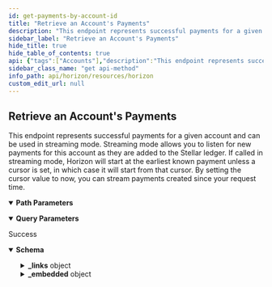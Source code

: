 ```yaml
---
id: get-payments-by-account-id
title: "Retrieve an Account's Payments"
description: "This endpoint represents successful payments for a given account and can be used in streaming mode. Streaming mode allows you to listen for new payments for this account as they are added to the Stellar ledger. If called in streaming mode, Horizon will start at the earliest known payment unless a cursor is set, in which case it will start from that cursor. By setting the cursor value to now, you can stream payments created since your request time."
sidebar_label: "Retrieve an Account's Payments"
hide_title: true
hide_table_of_contents: true
api: {"tags":["Accounts"],"description":"This endpoint represents successful payments for a given account and can be used in streaming mode. Streaming mode allows you to listen for new payments for this account as they are added to the Stellar ledger. If called in streaming mode, Horizon will start at the earliest known payment unless a cursor is set, in which case it will start from that cursor. By setting the cursor value to now, you can stream payments created since your request time.","operationId":"GetPaymentsByAccountId","parameters":[{"name":"account_id","in":"path","required":true,"description":"This account’s public key encoded in a base32 string representation.","schema":{"type":"string","example":"GDMQQNJM4UL7QIA66P7R2PZHMQINWZBM77BEBMHLFXD5JEUAHGJ7R4JZ"}},{"name":"cursor","in":"query","required":false,"description":"A number that points to a specific location in a collection of responses and is pulled from the paging_token value of a record.","schema":{"type":"integer","example":6606617478959105}},{"name":"order","in":"query","required":false,"description":"A designation of the order in which records should appear. Options include asc (ascending) or desc (descending). If this argument isn’t set, it defaults to asc.","schema":{"type":"string","enum":["asc","desc"]}},{"name":"limit","in":"query","required":false,"description":"The maximum number of records returned. The limit can range from 1 to 200 - an upper limit that is hardcoded in Horizon for performance reasons. If this argument isn’t designated, it defaults to 10.","schema":{"type":"integer","example":10}},{"name":"include_failed","in":"query","required":false,"description":"Set to true to include failed operations in results. Options include true and false.","schema":{"type":"boolean","enum":[true,false]}},{"name":"join","in":"query","required":false,"description":"Set to transactions to include the transactions which created each of the operations in the response."}],"x-supports-streaming":true,"responses":{"200":{"description":"Success","content":{"application/json":{"schema":{"allOf":[{"type":"object","properties":{"_links":{"type":"object","properties":{"self":{"type":"object","properties":{"href":{"type":"string","format":"link"},"templated":{"type":"boolean"}},"required":["href"],"title":"link"},"next":{"type":"object","properties":{"href":{"type":"string","format":"link"},"templated":{"type":"boolean"}},"required":["href"],"title":"link"},"prev":{"type":"object","properties":{"href":{"type":"string","format":"link"},"templated":{"type":"boolean"}},"required":["href"],"title":"link"}}}},"title":"Links"},{"type":"object","properties":{"_embedded":{"type":"object","properties":{"records":{"type":"array","items":{"type":"object","properties":{"_links":{"type":"object","properties":{"self":{"type":"object","properties":{"href":{"type":"string","format":"link"},"templated":{"type":"boolean"}},"required":["href"],"title":"link"},"transaction":{"type":"object","properties":{"href":{"type":"string","format":"link"},"templated":{"type":"boolean"}},"required":["href"],"title":"link"},"effects":{"type":"object","properties":{"href":{"type":"string","format":"link"},"templated":{"type":"boolean"}},"required":["href"],"title":"link"},"succeeds":{"type":"object","properties":{"href":{"type":"string","format":"link"},"templated":{"type":"boolean"}},"required":["href"],"title":"link"},"precedes":{"type":"object","properties":{"href":{"type":"string","format":"link"},"templated":{"type":"boolean"}},"required":["href"],"title":"link"}},"required":["self","transaction","effects","succeeds","precedes"]},"id":{"type":"string","title":"id"},"paging_token":{"type":"string"},"transaction_successful":{"type":"boolean"},"source_account":{"type":"string","pattern":"G[A-Z0-9]{55}","title":"address"},"type":{"type":"string","example":"payment"},"type_i":{"type":"string"},"created_at":{"type":"string"},"transaction_hash":{"type":"string"},"asset_type":{"type":"string"},"asset_code":{"enum":["native","credit_alphanum4","credit_alphanum12"]},"asset_issuer":{"type":"string","pattern":"G[A-Z0-9]{55}","title":"address"},"from":{"type":"string","pattern":"G[A-Z0-9]{55}","title":"address"},"to":{"type":"string","pattern":"G[A-Z0-9]{55}","title":"address"},"amount":{"type":"string"}},"required":["id","paging_token","transaction_successful","source_account","type","type_i","created_at","transaction_hash","asset_type","from","to","amount"]}}}}},"title":"Payment"}]},"examples":{"RetrieveAnAccountsPayments":{"value":{"_links":{"self":{"href":"https://horizon.stellar.org/accounts/GCNL55IJTH2HX26HLNIGYD2JIQLTBAQL3SVPNZA6PXK7NAVHU423WOTE/payments?cursor=&limit=10&order=asc"},"next":{"href":"https://horizon.stellar.org/accounts/GCNL55IJTH2HX26HLNIGYD2JIQLTBAQL3SVPNZA6PXK7NAVHU423WOTE/payments?cursor=148289273518190684&limit=10&order=asc"},"prev":{"href":"https://horizon.stellar.org/accounts/GCNL55IJTH2HX26HLNIGYD2JIQLTBAQL3SVPNZA6PXK7NAVHU423WOTE/payments?cursor=110694007436259329&limit=10&order=desc"}},"_embedded":{"records":[{"_links":{"self":{"href":"https://horizon.stellar.org/operations/110694007436259329"},"transaction":{"href":"https://horizon.stellar.org/transactions/26c996aa6afb299b6761f2335277196715160ade6aa001a755116448b145d3a7"},"effects":{"href":"https://horizon.stellar.org/operations/110694007436259329/effects"},"succeeds":{"href":"https://horizon.stellar.org/effects?order=desc&cursor=110694007436259329"},"precedes":{"href":"https://horizon.stellar.org/effects?order=asc&cursor=110694007436259329"}},"id":"110694007436259329","paging_token":"110694007436259329","transaction_successful":true,"source_account":"GB44UMO65PK5NWMRP4S2OSZA5BD4ACOW5KQ6TWLLO2MP7S7N5MJ2MJVI","type":"create_account","type_i":0,"created_at":"2019-09-11T13:16:44Z","transaction_hash":"26c996aa6afb299b6761f2335277196715160ade6aa001a755116448b145d3a7","starting_balance":"1.0000000","funder":"GB44UMO65PK5NWMRP4S2OSZA5BD4ACOW5KQ6TWLLO2MP7S7N5MJ2MJVI","account":"GCNL55IJTH2HX26HLNIGYD2JIQLTBAQL3SVPNZA6PXK7NAVHU423WOTE"},{"_links":{"self":{"href":"https://horizon.stellar.org/operations/110694007436259330"},"transaction":{"href":"https://horizon.stellar.org/transactions/26c996aa6afb299b6761f2335277196715160ade6aa001a755116448b145d3a7"},"effects":{"href":"https://horizon.stellar.org/operations/110694007436259330/effects"},"succeeds":{"href":"https://horizon.stellar.org/effects?order=desc&cursor=110694007436259330"},"precedes":{"href":"https://horizon.stellar.org/effects?order=asc&cursor=110694007436259330"}},"id":"110694007436259330","paging_token":"110694007436259330","transaction_successful":true,"source_account":"GB44UMO65PK5NWMRP4S2OSZA5BD4ACOW5KQ6TWLLO2MP7S7N5MJ2MJVI","type":"account_merge","type_i":8,"created_at":"2019-09-11T13:16:44Z","transaction_hash":"26c996aa6afb299b6761f2335277196715160ade6aa001a755116448b145d3a7","account":"GB44UMO65PK5NWMRP4S2OSZA5BD4ACOW5KQ6TWLLO2MP7S7N5MJ2MJVI","into":"GCNL55IJTH2HX26HLNIGYD2JIQLTBAQL3SVPNZA6PXK7NAVHU423WOTE"},{"_links":{"self":{"href":"https://horizon.stellar.org/operations/115354197276323841"},"transaction":{"href":"https://horizon.stellar.org/transactions/c09d4cee993d60d73c80f036666966738a26b8f3b25d7275b93fd995505b5e5b"},"effects":{"href":"https://horizon.stellar.org/operations/115354197276323841/effects"},"succeeds":{"href":"https://horizon.stellar.org/effects?order=desc&cursor=115354197276323841"},"precedes":{"href":"https://horizon.stellar.org/effects?order=asc&cursor=115354197276323841"}},"id":"115354197276323841","paging_token":"115354197276323841","transaction_successful":true,"source_account":"GDV4KECLSZLKRVH4ZTWVAS4I3W2LPAPV66ADFFUZKGIVOTK6GMKGJT53","type":"payment","type_i":1,"created_at":"2019-11-18T19:59:40Z","transaction_hash":"c09d4cee993d60d73c80f036666966738a26b8f3b25d7275b93fd995505b5e5b","asset_type":"native","from":"GDV4KECLSZLKRVH4ZTWVAS4I3W2LPAPV66ADFFUZKGIVOTK6GMKGJT53","to":"GCNL55IJTH2HX26HLNIGYD2JIQLTBAQL3SVPNZA6PXK7NAVHU423WOTE","amount":"688.4065454"},{"_links":{"self":{"href":"https://horizon.stellar.org/operations/117356420835532801"},"transaction":{"href":"https://horizon.stellar.org/transactions/c25dd84798076ee8ea126c78407d61c7e8f3efdf8739274f56b07a7029500b00"},"effects":{"href":"https://horizon.stellar.org/operations/117356420835532801/effects"},"succeeds":{"href":"https://horizon.stellar.org/effects?order=desc&cursor=117356420835532801"},"precedes":{"href":"https://horizon.stellar.org/effects?order=asc&cursor=117356420835532801"}},"id":"117356420835532801","paging_token":"117356420835532801","transaction_successful":true,"source_account":"GDV4KECLSZLKRVH4ZTWVAS4I3W2LPAPV66ADFFUZKGIVOTK6GMKGJT53","type":"payment","type_i":1,"created_at":"2019-12-18T08:23:35Z","transaction_hash":"c25dd84798076ee8ea126c78407d61c7e8f3efdf8739274f56b07a7029500b00","asset_type":"native","from":"GDV4KECLSZLKRVH4ZTWVAS4I3W2LPAPV66ADFFUZKGIVOTK6GMKGJT53","to":"GCNL55IJTH2HX26HLNIGYD2JIQLTBAQL3SVPNZA6PXK7NAVHU423WOTE","amount":"355.3887598"},{"_links":{"self":{"href":"https://horizon.stellar.org/operations/119400713599217665"},"transaction":{"href":"https://horizon.stellar.org/transactions/b9d7c534b5fa168570a5bffe0f2089de150d00bf8cbd19ec93e897c565958f3f"},"effects":{"href":"https://horizon.stellar.org/operations/119400713599217665/effects"},"succeeds":{"href":"https://horizon.stellar.org/effects?order=desc&cursor=119400713599217665"},"precedes":{"href":"https://horizon.stellar.org/effects?order=asc&cursor=119400713599217665"}},"id":"119400713599217665","paging_token":"119400713599217665","transaction_successful":true,"source_account":"GCNL55IJTH2HX26HLNIGYD2JIQLTBAQL3SVPNZA6PXK7NAVHU423WOTE","type":"payment","type_i":1,"created_at":"2020-01-17T20:32:38Z","transaction_hash":"b9d7c534b5fa168570a5bffe0f2089de150d00bf8cbd19ec93e897c565958f3f","asset_type":"credit_alphanum4","asset_code":"USD","asset_issuer":"GDUKMGUGDZQK6YHYA5Z6AY2G4XDSZPSZ3SW5UN3ARVMO6QSRDWP5YLEX","from":"GCNL55IJTH2HX26HLNIGYD2JIQLTBAQL3SVPNZA6PXK7NAVHU423WOTE","to":"GASWJWFRYE55KC7MGANZMMRBK5NPXT3HMPDQ6SEXZN6ZPWYXVVYBFRTE","amount":"84.9410878"},{"_links":{"self":{"href":"https://horizon.stellar.org/operations/147350483860869151"},"transaction":{"href":"https://horizon.stellar.org/transactions/b53cd1d3a95ad2fd7141b3b800e8cd3af1658d2d72b2274d1bd116cf0e58f193"},"effects":{"href":"https://horizon.stellar.org/operations/147350483860869151/effects"},"succeeds":{"href":"https://horizon.stellar.org/effects?order=desc&cursor=147350483860869151"},"precedes":{"href":"https://horizon.stellar.org/effects?order=asc&cursor=147350483860869151"}},"id":"147350483860869151","paging_token":"147350483860869151","transaction_successful":true,"source_account":"GBDSJHAGNQDL2WZ5LBRSIVI6MUHJO6CLKF5XFVUK7GMPUQ4NBLSYVAHX","type":"payment","type_i":1,"created_at":"2021-03-06T19:27:33Z","transaction_hash":"b53cd1d3a95ad2fd7141b3b800e8cd3af1658d2d72b2274d1bd116cf0e58f193","asset_type":"native","from":"GBDSJHAGNQDL2WZ5LBRSIVI6MUHJO6CLKF5XFVUK7GMPUQ4NBLSYVAHX","to":"GCNL55IJTH2HX26HLNIGYD2JIQLTBAQL3SVPNZA6PXK7NAVHU423WOTE","amount":"0.0000001"},{"_links":{"self":{"href":"https://horizon.stellar.org/operations/147354181828010015"},"transaction":{"href":"https://horizon.stellar.org/transactions/1be9f5f3dcd28c4fa70f5f5ed79d7332da14741e55a5abe4132d4c04da7b6f1e"},"effects":{"href":"https://horizon.stellar.org/operations/147354181828010015/effects"},"succeeds":{"href":"https://horizon.stellar.org/effects?order=desc&cursor=147354181828010015"},"precedes":{"href":"https://horizon.stellar.org/effects?order=asc&cursor=147354181828010015"}},"id":"147354181828010015","paging_token":"147354181828010015","transaction_successful":true,"source_account":"GCVZ5PHDFGUV6YXN7I735RE5AJSFOOWPT4A2WHCGTGXOQ6KVWM3TYEQC","type":"payment","type_i":1,"created_at":"2021-03-06T20:49:34Z","transaction_hash":"1be9f5f3dcd28c4fa70f5f5ed79d7332da14741e55a5abe4132d4c04da7b6f1e","asset_type":"native","from":"GCVZ5PHDFGUV6YXN7I735RE5AJSFOOWPT4A2WHCGTGXOQ6KVWM3TYEQC","to":"GCNL55IJTH2HX26HLNIGYD2JIQLTBAQL3SVPNZA6PXK7NAVHU423WOTE","amount":"0.0000001"},{"_links":{"self":{"href":"https://horizon.stellar.org/operations/147355590577238047"},"transaction":{"href":"https://horizon.stellar.org/transactions/ba6bca6dce0c01d9d9cebcc79466c986b18a8cb3b67030f6424b6563778ab947"},"effects":{"href":"https://horizon.stellar.org/operations/147355590577238047/effects"},"succeeds":{"href":"https://horizon.stellar.org/effects?order=desc&cursor=147355590577238047"},"precedes":{"href":"https://horizon.stellar.org/effects?order=asc&cursor=147355590577238047"}},"id":"147355590577238047","paging_token":"147355590577238047","transaction_successful":true,"source_account":"GBDSJHAGNQDL2WZ5LBRSIVI6MUHJO6CLKF5XFVUK7GMPUQ4NBLSYVAHX","type":"payment","type_i":1,"created_at":"2021-03-06T21:19:49Z","transaction_hash":"ba6bca6dce0c01d9d9cebcc79466c986b18a8cb3b67030f6424b6563778ab947","asset_type":"native","from":"GBDSJHAGNQDL2WZ5LBRSIVI6MUHJO6CLKF5XFVUK7GMPUQ4NBLSYVAHX","to":"GCNL55IJTH2HX26HLNIGYD2JIQLTBAQL3SVPNZA6PXK7NAVHU423WOTE","amount":"0.0000001"},{"_links":{"self":{"href":"https://horizon.stellar.org/operations/148286782436462682"},"transaction":{"href":"https://horizon.stellar.org/transactions/74afe177a6ecf466899bbdbd339a796e1995a3c8c4084c556849a702759bb7c1"},"effects":{"href":"https://horizon.stellar.org/operations/148286782436462682/effects"},"succeeds":{"href":"https://horizon.stellar.org/effects?order=desc&cursor=148286782436462682"},"precedes":{"href":"https://horizon.stellar.org/effects?order=asc&cursor=148286782436462682"}},"id":"148286782436462682","paging_token":"148286782436462682","transaction_successful":true,"source_account":"GDAXCWDQAYP2VC2UR2KRLVD7JQYIYMQ7BGFY647BCG4CFANT7JYNSO4S","type":"payment","type_i":1,"created_at":"2021-03-20T12:48:24Z","transaction_hash":"74afe177a6ecf466899bbdbd339a796e1995a3c8c4084c556849a702759bb7c1","asset_type":"native","from":"GDAXCWDQAYP2VC2UR2KRLVD7JQYIYMQ7BGFY647BCG4CFANT7JYNSO4S","to":"GCNL55IJTH2HX26HLNIGYD2JIQLTBAQL3SVPNZA6PXK7NAVHU423WOTE","amount":"0.0000001"},{"_links":{"self":{"href":"https://horizon.stellar.org/operations/148289273518190684"},"transaction":{"href":"https://horizon.stellar.org/transactions/de50646ece611a9fbd2b222b910f020f94e654064d64fd54f50358d3d13e7f49"},"effects":{"href":"https://horizon.stellar.org/operations/148289273518190684/effects"},"succeeds":{"href":"https://horizon.stellar.org/effects?order=desc&cursor=148289273518190684"},"precedes":{"href":"https://horizon.stellar.org/effects?order=asc&cursor=148289273518190684"}},"id":"148289273518190684","paging_token":"148289273518190684","transaction_successful":true,"source_account":"GC2LS7Z564TGWRVCIHTSEIZBO5WUZSNR2MA544FE4JPXMAUMDQI2JR6N","type":"payment","type_i":1,"created_at":"2021-03-20T13:42:07Z","transaction_hash":"de50646ece611a9fbd2b222b910f020f94e654064d64fd54f50358d3d13e7f49","asset_type":"native","from":"GC2LS7Z564TGWRVCIHTSEIZBO5WUZSNR2MA544FE4JPXMAUMDQI2JR6N","to":"GCNL55IJTH2HX26HLNIGYD2JIQLTBAQL3SVPNZA6PXK7NAVHU423WOTE","amount":"0.0000001"}]}}}}}}}},"extensions":[{"key":"x-supports-streaming","value":true}],"method":"get","path":"/accounts/{account_id}/payments","servers":[{"url":"https://horizon.stellar.org","description":"The main network"},{"url":"https://horizon-testnet.stellar.org","description":"The test network"}],"info":{"title":"Horizon","version":"0.0.1"},"postman":{"name":"Retrieve an Account's Payments","description":{"content":"This endpoint represents successful payments for a given account and can be used in streaming mode. Streaming mode allows you to listen for new payments for this account as they are added to the Stellar ledger. If called in streaming mode, Horizon will start at the earliest known payment unless a cursor is set, in which case it will start from that cursor. By setting the cursor value to now, you can stream payments created since your request time.","type":"text/plain"},"url":{"path":["accounts",":account_id","payments"],"host":["{{baseUrl}}"],"query":[{"disabled":false,"description":{"content":"A number that points to a specific location in a collection of responses and is pulled from the paging_token value of a record.","type":"text/plain"},"key":"cursor","value":""},{"disabled":false,"description":{"content":"A designation of the order in which records should appear. Options include asc (ascending) or desc (descending). If this argument isn’t set, it defaults to asc.","type":"text/plain"},"key":"order","value":""},{"disabled":false,"description":{"content":"The maximum number of records returned. The limit can range from 1 to 200 - an upper limit that is hardcoded in Horizon for performance reasons. If this argument isn’t designated, it defaults to 10.","type":"text/plain"},"key":"limit","value":""},{"disabled":false,"description":{"content":"Set to true to include failed operations in results. Options include true and false.","type":"text/plain"},"key":"include_failed","value":""},{"description":{"content":"Set to transactions to include the transactions which created each of the operations in the response.","type":"text/plain"},"key":"join","value":""}],"variable":[{"disabled":false,"description":{"content":"(Required) This account’s public key encoded in a base32 string representation.","type":"text/plain"},"type":"any","value":"","key":"account_id"}]},"header":[{"key":"Accept","value":"application/json"}],"method":"GET"}}
sidebar_class_name: "get api-method"
info_path: api/horizon/resources/horizon
custom_edit_url: null
---
```



## Retrieve an Account's Payments



This endpoint represents successful payments for a given account and can be used in streaming mode. Streaming mode allows you to listen for new payments for this account as they are added to the Stellar ledger. If called in streaming mode, Horizon will start at the earliest known payment unless a cursor is set, in which case it will start from that cursor. By setting the cursor value to now, you can stream payments created since your request time.

<details style={{"marginBottom":"1rem"}} data-collapsed={false} open={true}><summary style={{}}><strong>Path Parameters</strong></summary><div><ul><ParamsItem className={"paramsItem"} param={{"name":"account_id","in":"path","required":true,"description":"This account’s public key encoded in a base32 string representation.","schema":{"type":"string","example":"GDMQQNJM4UL7QIA66P7R2PZHMQINWZBM77BEBMHLFXD5JEUAHGJ7R4JZ"}}}></ParamsItem></ul></div></details><details style={{"marginBottom":"1rem"}} data-collapsed={false} open={true}><summary style={{}}><strong>Query Parameters</strong></summary><div><ul><ParamsItem className={"paramsItem"} param={{"name":"cursor","in":"query","required":false,"description":"A number that points to a specific location in a collection of responses and is pulled from the paging_token value of a record.","schema":{"type":"integer","example":6606617478959105}}}></ParamsItem><ParamsItem className={"paramsItem"} param={{"name":"order","in":"query","required":false,"description":"A designation of the order in which records should appear. Options include asc (ascending) or desc (descending). If this argument isn’t set, it defaults to asc.","schema":{"type":"string","enum":["asc","desc"]}}}></ParamsItem><ParamsItem className={"paramsItem"} param={{"name":"limit","in":"query","required":false,"description":"The maximum number of records returned. The limit can range from 1 to 200 - an upper limit that is hardcoded in Horizon for performance reasons. If this argument isn’t designated, it defaults to 10.","schema":{"type":"integer","example":10}}}></ParamsItem><ParamsItem className={"paramsItem"} param={{"name":"include_failed","in":"query","required":false,"description":"Set to true to include failed operations in results. Options include true and false.","schema":{"type":"boolean","enum":[true,false]}}}></ParamsItem><ParamsItem className={"paramsItem"} param={{"name":"join","in":"query","required":false,"description":"Set to transactions to include the transactions which created each of the operations in the response."}}></ParamsItem></ul></div></details><div><ApiTabs><TabItem label={"200"} value={"200"}><div>

Success

</div><div><MimeTabs schemaType={"response"}><TabItem label={"application/json"} value={"application/json"}><SchemaTabs><TabItem label={"Schema"} value={"Schema"}><details style={{}} data-collapsed={false} open={true}><summary style={{"textAlign":"left"}}><strong>Schema</strong></summary><div style={{"textAlign":"left","marginLeft":"1rem"}}></div><ul style={{"marginLeft":"1rem"}}><SchemaItem collapsible={true} className={"schemaItem"}><details style={{}}><summary style={{}}><strong>_links</strong><span style={{"opacity":"0.6"}}> object</span></summary><div style={{"marginLeft":"1rem"}}><SchemaItem collapsible={true} className={"schemaItem"}><details style={{}}><summary style={{}}><strong>self</strong><span style={{"opacity":"0.6"}}> object</span></summary><div style={{"marginLeft":"1rem"}}><SchemaItem collapsible={false} name={"href"} required={true} schemaName={"link"} qualifierMessage={undefined} schema={{"type":"string","format":"link"}}></SchemaItem><SchemaItem collapsible={false} name={"templated"} required={false} schemaName={"boolean"} qualifierMessage={undefined} schema={{"type":"boolean"}}></SchemaItem></div></details></SchemaItem><SchemaItem collapsible={true} className={"schemaItem"}><details style={{}}><summary style={{}}><strong>next</strong><span style={{"opacity":"0.6"}}> object</span></summary><div style={{"marginLeft":"1rem"}}><SchemaItem collapsible={false} name={"href"} required={true} schemaName={"link"} qualifierMessage={undefined} schema={{"type":"string","format":"link"}}></SchemaItem><SchemaItem collapsible={false} name={"templated"} required={false} schemaName={"boolean"} qualifierMessage={undefined} schema={{"type":"boolean"}}></SchemaItem></div></details></SchemaItem><SchemaItem collapsible={true} className={"schemaItem"}><details style={{}}><summary style={{}}><strong>prev</strong><span style={{"opacity":"0.6"}}> object</span></summary><div style={{"marginLeft":"1rem"}}><SchemaItem collapsible={false} name={"href"} required={true} schemaName={"link"} qualifierMessage={undefined} schema={{"type":"string","format":"link"}}></SchemaItem><SchemaItem collapsible={false} name={"templated"} required={false} schemaName={"boolean"} qualifierMessage={undefined} schema={{"type":"boolean"}}></SchemaItem></div></details></SchemaItem></div></details></SchemaItem><SchemaItem collapsible={true} className={"schemaItem"}><details style={{}}><summary style={{}}><strong>_embedded</strong><span style={{"opacity":"0.6"}}> object</span></summary><div style={{"marginLeft":"1rem"}}><SchemaItem collapsible={true} className={"schemaItem"}><details style={{}}><summary style={{}}><strong>records</strong><span style={{"opacity":"0.6"}}> object[]</span></summary><div style={{"marginLeft":"1rem"}}><li><div style={{"fontSize":"var(--ifm-code-font-size)","opacity":"0.6","marginLeft":"-.5rem","paddingBottom":".5rem"}}>Array [</div></li><SchemaItem collapsible={true} className={"schemaItem"}><details style={{}}><summary style={{}}><strong>_links</strong><span style={{"opacity":"0.6"}}> object</span></summary><div style={{"marginLeft":"1rem"}}><SchemaItem collapsible={true} className={"schemaItem"}><details style={{}}><summary style={{}}><strong>self</strong><span style={{"opacity":"0.6"}}> object</span><strong style={{"fontSize":"var(--ifm-code-font-size)","color":"var(--openapi-required)"}}> required</strong></summary><div style={{"marginLeft":"1rem"}}><SchemaItem collapsible={false} name={"href"} required={true} schemaName={"link"} qualifierMessage={undefined} schema={{"type":"string","format":"link"}}></SchemaItem><SchemaItem collapsible={false} name={"templated"} required={false} schemaName={"boolean"} qualifierMessage={undefined} schema={{"type":"boolean"}}></SchemaItem></div></details></SchemaItem><SchemaItem collapsible={true} className={"schemaItem"}><details style={{}}><summary style={{}}><strong>transaction</strong><span style={{"opacity":"0.6"}}> object</span><strong style={{"fontSize":"var(--ifm-code-font-size)","color":"var(--openapi-required)"}}> required</strong></summary><div style={{"marginLeft":"1rem"}}><SchemaItem collapsible={false} name={"href"} required={true} schemaName={"link"} qualifierMessage={undefined} schema={{"type":"string","format":"link"}}></SchemaItem><SchemaItem collapsible={false} name={"templated"} required={false} schemaName={"boolean"} qualifierMessage={undefined} schema={{"type":"boolean"}}></SchemaItem></div></details></SchemaItem><SchemaItem collapsible={true} className={"schemaItem"}><details style={{}}><summary style={{}}><strong>effects</strong><span style={{"opacity":"0.6"}}> object</span><strong style={{"fontSize":"var(--ifm-code-font-size)","color":"var(--openapi-required)"}}> required</strong></summary><div style={{"marginLeft":"1rem"}}><SchemaItem collapsible={false} name={"href"} required={true} schemaName={"link"} qualifierMessage={undefined} schema={{"type":"string","format":"link"}}></SchemaItem><SchemaItem collapsible={false} name={"templated"} required={false} schemaName={"boolean"} qualifierMessage={undefined} schema={{"type":"boolean"}}></SchemaItem></div></details></SchemaItem><SchemaItem collapsible={true} className={"schemaItem"}><details style={{}}><summary style={{}}><strong>succeeds</strong><span style={{"opacity":"0.6"}}> object</span><strong style={{"fontSize":"var(--ifm-code-font-size)","color":"var(--openapi-required)"}}> required</strong></summary><div style={{"marginLeft":"1rem"}}><SchemaItem collapsible={false} name={"href"} required={true} schemaName={"link"} qualifierMessage={undefined} schema={{"type":"string","format":"link"}}></SchemaItem><SchemaItem collapsible={false} name={"templated"} required={false} schemaName={"boolean"} qualifierMessage={undefined} schema={{"type":"boolean"}}></SchemaItem></div></details></SchemaItem><SchemaItem collapsible={true} className={"schemaItem"}><details style={{}}><summary style={{}}><strong>precedes</strong><span style={{"opacity":"0.6"}}> object</span><strong style={{"fontSize":"var(--ifm-code-font-size)","color":"var(--openapi-required)"}}> required</strong></summary><div style={{"marginLeft":"1rem"}}><SchemaItem collapsible={false} name={"href"} required={true} schemaName={"link"} qualifierMessage={undefined} schema={{"type":"string","format":"link"}}></SchemaItem><SchemaItem collapsible={false} name={"templated"} required={false} schemaName={"boolean"} qualifierMessage={undefined} schema={{"type":"boolean"}}></SchemaItem></div></details></SchemaItem></div></details></SchemaItem><SchemaItem collapsible={false} name={"id"} required={true} schemaName={"id"} qualifierMessage={undefined} schema={{"type":"string","title":"id"}}></SchemaItem><SchemaItem collapsible={false} name={"paging_token"} required={true} schemaName={"string"} qualifierMessage={undefined} schema={{"type":"string"}}></SchemaItem><SchemaItem collapsible={false} name={"transaction_successful"} required={true} schemaName={"boolean"} qualifierMessage={undefined} schema={{"type":"boolean"}}></SchemaItem><SchemaItem collapsible={false} name={"source_account"} required={true} schemaName={"address"} qualifierMessage={"**Possible values:** Value must match regular expression `G[A-Z0-9]{55}`"} schema={{"type":"string","pattern":"G[A-Z0-9]{55}","title":"address"}}></SchemaItem><SchemaItem collapsible={false} name={"type"} required={true} schemaName={"string"} qualifierMessage={undefined} schema={{"type":"string","example":"payment"}}></SchemaItem><SchemaItem collapsible={false} name={"type_i"} required={true} schemaName={"string"} qualifierMessage={undefined} schema={{"type":"string"}}></SchemaItem><SchemaItem collapsible={false} name={"created_at"} required={true} schemaName={"string"} qualifierMessage={undefined} schema={{"type":"string"}}></SchemaItem><SchemaItem collapsible={false} name={"transaction_hash"} required={true} schemaName={"string"} qualifierMessage={undefined} schema={{"type":"string"}}></SchemaItem><SchemaItem collapsible={false} name={"asset_type"} required={true} schemaName={"string"} qualifierMessage={undefined} schema={{"type":"string"}}></SchemaItem><SchemaItem collapsible={false} name={"asset_code"} required={false} schemaName={""} qualifierMessage={"**Possible values:** [`native`, `credit_alphanum4`, `credit_alphanum12`]"} schema={{"enum":["native","credit_alphanum4","credit_alphanum12"]}}></SchemaItem><SchemaItem collapsible={false} name={"asset_issuer"} required={false} schemaName={"address"} qualifierMessage={"**Possible values:** Value must match regular expression `G[A-Z0-9]{55}`"} schema={{"type":"string","pattern":"G[A-Z0-9]{55}","title":"address"}}></SchemaItem><SchemaItem collapsible={false} name={"from"} required={true} schemaName={"address"} qualifierMessage={"**Possible values:** Value must match regular expression `G[A-Z0-9]{55}`"} schema={{"type":"string","pattern":"G[A-Z0-9]{55}","title":"address"}}></SchemaItem><SchemaItem collapsible={false} name={"to"} required={true} schemaName={"address"} qualifierMessage={"**Possible values:** Value must match regular expression `G[A-Z0-9]{55}`"} schema={{"type":"string","pattern":"G[A-Z0-9]{55}","title":"address"}}></SchemaItem><SchemaItem collapsible={false} name={"amount"} required={true} schemaName={"string"} qualifierMessage={undefined} schema={{"type":"string"}}></SchemaItem><li><div style={{"fontSize":"var(--ifm-code-font-size)","opacity":"0.6","marginLeft":"-.5rem"}}>]</div></li></div></details></SchemaItem></div></details></SchemaItem></ul></details></TabItem><TabItem label={"Example (from schema)"} value={"Example (from schema)"}><ResponseSamples responseExample={"{\n  \"_links\": {\n    \"self\": {\n      \"href\": \"string\",\n      \"templated\": true\n    },\n    \"next\": {\n      \"href\": \"string\",\n      \"templated\": true\n    },\n    \"prev\": {\n      \"href\": \"string\",\n      \"templated\": true\n    }\n  },\n  \"_embedded\": {\n    \"records\": [\n      {\n        \"_links\": {\n          \"self\": {\n            \"href\": \"string\",\n            \"templated\": true\n          },\n          \"transaction\": {\n            \"href\": \"string\",\n            \"templated\": true\n          },\n          \"effects\": {\n            \"href\": \"string\",\n            \"templated\": true\n          },\n          \"succeeds\": {\n            \"href\": \"string\",\n            \"templated\": true\n          },\n          \"precedes\": {\n            \"href\": \"string\",\n            \"templated\": true\n          }\n        },\n        \"id\": \"string\",\n        \"paging_token\": \"string\",\n        \"transaction_successful\": true,\n        \"source_account\": \"string\",\n        \"type\": \"payment\",\n        \"type_i\": \"string\",\n        \"created_at\": \"string\",\n        \"transaction_hash\": \"string\",\n        \"asset_type\": \"string\",\n        \"asset_issuer\": \"string\",\n        \"from\": \"string\",\n        \"to\": \"string\",\n        \"amount\": \"string\"\n      }\n    ]\n  }\n}"} language={"json"}></ResponseSamples></TabItem><TabItem label={"RetrieveAnAccountsPayments"} value={"RetrieveAnAccountsPayments"}><ResponseSamples responseExample={"{\n  \"_links\": {\n    \"self\": {\n      \"href\": \"https://horizon.stellar.org/accounts/GCNL55IJTH2HX26HLNIGYD2JIQLTBAQL3SVPNZA6PXK7NAVHU423WOTE/payments?cursor=&limit=10&order=asc\"\n    },\n    \"next\": {\n      \"href\": \"https://horizon.stellar.org/accounts/GCNL55IJTH2HX26HLNIGYD2JIQLTBAQL3SVPNZA6PXK7NAVHU423WOTE/payments?cursor=148289273518190684&limit=10&order=asc\"\n    },\n    \"prev\": {\n      \"href\": \"https://horizon.stellar.org/accounts/GCNL55IJTH2HX26HLNIGYD2JIQLTBAQL3SVPNZA6PXK7NAVHU423WOTE/payments?cursor=110694007436259329&limit=10&order=desc\"\n    }\n  },\n  \"_embedded\": {\n    \"records\": [\n      {\n        \"_links\": {\n          \"self\": {\n            \"href\": \"https://horizon.stellar.org/operations/110694007436259329\"\n          },\n          \"transaction\": {\n            \"href\": \"https://horizon.stellar.org/transactions/26c996aa6afb299b6761f2335277196715160ade6aa001a755116448b145d3a7\"\n          },\n          \"effects\": {\n            \"href\": \"https://horizon.stellar.org/operations/110694007436259329/effects\"\n          },\n          \"succeeds\": {\n            \"href\": \"https://horizon.stellar.org/effects?order=desc&cursor=110694007436259329\"\n          },\n          \"precedes\": {\n            \"href\": \"https://horizon.stellar.org/effects?order=asc&cursor=110694007436259329\"\n          }\n        },\n        \"id\": \"110694007436259329\",\n        \"paging_token\": \"110694007436259329\",\n        \"transaction_successful\": true,\n        \"source_account\": \"GB44UMO65PK5NWMRP4S2OSZA5BD4ACOW5KQ6TWLLO2MP7S7N5MJ2MJVI\",\n        \"type\": \"create_account\",\n        \"type_i\": 0,\n        \"created_at\": \"2019-09-11T13:16:44Z\",\n        \"transaction_hash\": \"26c996aa6afb299b6761f2335277196715160ade6aa001a755116448b145d3a7\",\n        \"starting_balance\": \"1.0000000\",\n        \"funder\": \"GB44UMO65PK5NWMRP4S2OSZA5BD4ACOW5KQ6TWLLO2MP7S7N5MJ2MJVI\",\n        \"account\": \"GCNL55IJTH2HX26HLNIGYD2JIQLTBAQL3SVPNZA6PXK7NAVHU423WOTE\"\n      },\n      {\n        \"_links\": {\n          \"self\": {\n            \"href\": \"https://horizon.stellar.org/operations/110694007436259330\"\n          },\n          \"transaction\": {\n            \"href\": \"https://horizon.stellar.org/transactions/26c996aa6afb299b6761f2335277196715160ade6aa001a755116448b145d3a7\"\n          },\n          \"effects\": {\n            \"href\": \"https://horizon.stellar.org/operations/110694007436259330/effects\"\n          },\n          \"succeeds\": {\n            \"href\": \"https://horizon.stellar.org/effects?order=desc&cursor=110694007436259330\"\n          },\n          \"precedes\": {\n            \"href\": \"https://horizon.stellar.org/effects?order=asc&cursor=110694007436259330\"\n          }\n        },\n        \"id\": \"110694007436259330\",\n        \"paging_token\": \"110694007436259330\",\n        \"transaction_successful\": true,\n        \"source_account\": \"GB44UMO65PK5NWMRP4S2OSZA5BD4ACOW5KQ6TWLLO2MP7S7N5MJ2MJVI\",\n        \"type\": \"account_merge\",\n        \"type_i\": 8,\n        \"created_at\": \"2019-09-11T13:16:44Z\",\n        \"transaction_hash\": \"26c996aa6afb299b6761f2335277196715160ade6aa001a755116448b145d3a7\",\n        \"account\": \"GB44UMO65PK5NWMRP4S2OSZA5BD4ACOW5KQ6TWLLO2MP7S7N5MJ2MJVI\",\n        \"into\": \"GCNL55IJTH2HX26HLNIGYD2JIQLTBAQL3SVPNZA6PXK7NAVHU423WOTE\"\n      },\n      {\n        \"_links\": {\n          \"self\": {\n            \"href\": \"https://horizon.stellar.org/operations/115354197276323841\"\n          },\n          \"transaction\": {\n            \"href\": \"https://horizon.stellar.org/transactions/c09d4cee993d60d73c80f036666966738a26b8f3b25d7275b93fd995505b5e5b\"\n          },\n          \"effects\": {\n            \"href\": \"https://horizon.stellar.org/operations/115354197276323841/effects\"\n          },\n          \"succeeds\": {\n            \"href\": \"https://horizon.stellar.org/effects?order=desc&cursor=115354197276323841\"\n          },\n          \"precedes\": {\n            \"href\": \"https://horizon.stellar.org/effects?order=asc&cursor=115354197276323841\"\n          }\n        },\n        \"id\": \"115354197276323841\",\n        \"paging_token\": \"115354197276323841\",\n        \"transaction_successful\": true,\n        \"source_account\": \"GDV4KECLSZLKRVH4ZTWVAS4I3W2LPAPV66ADFFUZKGIVOTK6GMKGJT53\",\n        \"type\": \"payment\",\n        \"type_i\": 1,\n        \"created_at\": \"2019-11-18T19:59:40Z\",\n        \"transaction_hash\": \"c09d4cee993d60d73c80f036666966738a26b8f3b25d7275b93fd995505b5e5b\",\n        \"asset_type\": \"native\",\n        \"from\": \"GDV4KECLSZLKRVH4ZTWVAS4I3W2LPAPV66ADFFUZKGIVOTK6GMKGJT53\",\n        \"to\": \"GCNL55IJTH2HX26HLNIGYD2JIQLTBAQL3SVPNZA6PXK7NAVHU423WOTE\",\n        \"amount\": \"688.4065454\"\n      },\n      {\n        \"_links\": {\n          \"self\": {\n            \"href\": \"https://horizon.stellar.org/operations/117356420835532801\"\n          },\n          \"transaction\": {\n            \"href\": \"https://horizon.stellar.org/transactions/c25dd84798076ee8ea126c78407d61c7e8f3efdf8739274f56b07a7029500b00\"\n          },\n          \"effects\": {\n            \"href\": \"https://horizon.stellar.org/operations/117356420835532801/effects\"\n          },\n          \"succeeds\": {\n            \"href\": \"https://horizon.stellar.org/effects?order=desc&cursor=117356420835532801\"\n          },\n          \"precedes\": {\n            \"href\": \"https://horizon.stellar.org/effects?order=asc&cursor=117356420835532801\"\n          }\n        },\n        \"id\": \"117356420835532801\",\n        \"paging_token\": \"117356420835532801\",\n        \"transaction_successful\": true,\n        \"source_account\": \"GDV4KECLSZLKRVH4ZTWVAS4I3W2LPAPV66ADFFUZKGIVOTK6GMKGJT53\",\n        \"type\": \"payment\",\n        \"type_i\": 1,\n        \"created_at\": \"2019-12-18T08:23:35Z\",\n        \"transaction_hash\": \"c25dd84798076ee8ea126c78407d61c7e8f3efdf8739274f56b07a7029500b00\",\n        \"asset_type\": \"native\",\n        \"from\": \"GDV4KECLSZLKRVH4ZTWVAS4I3W2LPAPV66ADFFUZKGIVOTK6GMKGJT53\",\n        \"to\": \"GCNL55IJTH2HX26HLNIGYD2JIQLTBAQL3SVPNZA6PXK7NAVHU423WOTE\",\n        \"amount\": \"355.3887598\"\n      },\n      {\n        \"_links\": {\n          \"self\": {\n            \"href\": \"https://horizon.stellar.org/operations/119400713599217665\"\n          },\n          \"transaction\": {\n            \"href\": \"https://horizon.stellar.org/transactions/b9d7c534b5fa168570a5bffe0f2089de150d00bf8cbd19ec93e897c565958f3f\"\n          },\n          \"effects\": {\n            \"href\": \"https://horizon.stellar.org/operations/119400713599217665/effects\"\n          },\n          \"succeeds\": {\n            \"href\": \"https://horizon.stellar.org/effects?order=desc&cursor=119400713599217665\"\n          },\n          \"precedes\": {\n            \"href\": \"https://horizon.stellar.org/effects?order=asc&cursor=119400713599217665\"\n          }\n        },\n        \"id\": \"119400713599217665\",\n        \"paging_token\": \"119400713599217665\",\n        \"transaction_successful\": true,\n        \"source_account\": \"GCNL55IJTH2HX26HLNIGYD2JIQLTBAQL3SVPNZA6PXK7NAVHU423WOTE\",\n        \"type\": \"payment\",\n        \"type_i\": 1,\n        \"created_at\": \"2020-01-17T20:32:38Z\",\n        \"transaction_hash\": \"b9d7c534b5fa168570a5bffe0f2089de150d00bf8cbd19ec93e897c565958f3f\",\n        \"asset_type\": \"credit_alphanum4\",\n        \"asset_code\": \"USD\",\n        \"asset_issuer\": \"GDUKMGUGDZQK6YHYA5Z6AY2G4XDSZPSZ3SW5UN3ARVMO6QSRDWP5YLEX\",\n        \"from\": \"GCNL55IJTH2HX26HLNIGYD2JIQLTBAQL3SVPNZA6PXK7NAVHU423WOTE\",\n        \"to\": \"GASWJWFRYE55KC7MGANZMMRBK5NPXT3HMPDQ6SEXZN6ZPWYXVVYBFRTE\",\n        \"amount\": \"84.9410878\"\n      },\n      {\n        \"_links\": {\n          \"self\": {\n            \"href\": \"https://horizon.stellar.org/operations/147350483860869151\"\n          },\n          \"transaction\": {\n            \"href\": \"https://horizon.stellar.org/transactions/b53cd1d3a95ad2fd7141b3b800e8cd3af1658d2d72b2274d1bd116cf0e58f193\"\n          },\n          \"effects\": {\n            \"href\": \"https://horizon.stellar.org/operations/147350483860869151/effects\"\n          },\n          \"succeeds\": {\n            \"href\": \"https://horizon.stellar.org/effects?order=desc&cursor=147350483860869151\"\n          },\n          \"precedes\": {\n            \"href\": \"https://horizon.stellar.org/effects?order=asc&cursor=147350483860869151\"\n          }\n        },\n        \"id\": \"147350483860869151\",\n        \"paging_token\": \"147350483860869151\",\n        \"transaction_successful\": true,\n        \"source_account\": \"GBDSJHAGNQDL2WZ5LBRSIVI6MUHJO6CLKF5XFVUK7GMPUQ4NBLSYVAHX\",\n        \"type\": \"payment\",\n        \"type_i\": 1,\n        \"created_at\": \"2021-03-06T19:27:33Z\",\n        \"transaction_hash\": \"b53cd1d3a95ad2fd7141b3b800e8cd3af1658d2d72b2274d1bd116cf0e58f193\",\n        \"asset_type\": \"native\",\n        \"from\": \"GBDSJHAGNQDL2WZ5LBRSIVI6MUHJO6CLKF5XFVUK7GMPUQ4NBLSYVAHX\",\n        \"to\": \"GCNL55IJTH2HX26HLNIGYD2JIQLTBAQL3SVPNZA6PXK7NAVHU423WOTE\",\n        \"amount\": \"0.0000001\"\n      },\n      {\n        \"_links\": {\n          \"self\": {\n            \"href\": \"https://horizon.stellar.org/operations/147354181828010015\"\n          },\n          \"transaction\": {\n            \"href\": \"https://horizon.stellar.org/transactions/1be9f5f3dcd28c4fa70f5f5ed79d7332da14741e55a5abe4132d4c04da7b6f1e\"\n          },\n          \"effects\": {\n            \"href\": \"https://horizon.stellar.org/operations/147354181828010015/effects\"\n          },\n          \"succeeds\": {\n            \"href\": \"https://horizon.stellar.org/effects?order=desc&cursor=147354181828010015\"\n          },\n          \"precedes\": {\n            \"href\": \"https://horizon.stellar.org/effects?order=asc&cursor=147354181828010015\"\n          }\n        },\n        \"id\": \"147354181828010015\",\n        \"paging_token\": \"147354181828010015\",\n        \"transaction_successful\": true,\n        \"source_account\": \"GCVZ5PHDFGUV6YXN7I735RE5AJSFOOWPT4A2WHCGTGXOQ6KVWM3TYEQC\",\n        \"type\": \"payment\",\n        \"type_i\": 1,\n        \"created_at\": \"2021-03-06T20:49:34Z\",\n        \"transaction_hash\": \"1be9f5f3dcd28c4fa70f5f5ed79d7332da14741e55a5abe4132d4c04da7b6f1e\",\n        \"asset_type\": \"native\",\n        \"from\": \"GCVZ5PHDFGUV6YXN7I735RE5AJSFOOWPT4A2WHCGTGXOQ6KVWM3TYEQC\",\n        \"to\": \"GCNL55IJTH2HX26HLNIGYD2JIQLTBAQL3SVPNZA6PXK7NAVHU423WOTE\",\n        \"amount\": \"0.0000001\"\n      },\n      {\n        \"_links\": {\n          \"self\": {\n            \"href\": \"https://horizon.stellar.org/operations/147355590577238047\"\n          },\n          \"transaction\": {\n            \"href\": \"https://horizon.stellar.org/transactions/ba6bca6dce0c01d9d9cebcc79466c986b18a8cb3b67030f6424b6563778ab947\"\n          },\n          \"effects\": {\n            \"href\": \"https://horizon.stellar.org/operations/147355590577238047/effects\"\n          },\n          \"succeeds\": {\n            \"href\": \"https://horizon.stellar.org/effects?order=desc&cursor=147355590577238047\"\n          },\n          \"precedes\": {\n            \"href\": \"https://horizon.stellar.org/effects?order=asc&cursor=147355590577238047\"\n          }\n        },\n        \"id\": \"147355590577238047\",\n        \"paging_token\": \"147355590577238047\",\n        \"transaction_successful\": true,\n        \"source_account\": \"GBDSJHAGNQDL2WZ5LBRSIVI6MUHJO6CLKF5XFVUK7GMPUQ4NBLSYVAHX\",\n        \"type\": \"payment\",\n        \"type_i\": 1,\n        \"created_at\": \"2021-03-06T21:19:49Z\",\n        \"transaction_hash\": \"ba6bca6dce0c01d9d9cebcc79466c986b18a8cb3b67030f6424b6563778ab947\",\n        \"asset_type\": \"native\",\n        \"from\": \"GBDSJHAGNQDL2WZ5LBRSIVI6MUHJO6CLKF5XFVUK7GMPUQ4NBLSYVAHX\",\n        \"to\": \"GCNL55IJTH2HX26HLNIGYD2JIQLTBAQL3SVPNZA6PXK7NAVHU423WOTE\",\n        \"amount\": \"0.0000001\"\n      },\n      {\n        \"_links\": {\n          \"self\": {\n            \"href\": \"https://horizon.stellar.org/operations/148286782436462682\"\n          },\n          \"transaction\": {\n            \"href\": \"https://horizon.stellar.org/transactions/74afe177a6ecf466899bbdbd339a796e1995a3c8c4084c556849a702759bb7c1\"\n          },\n          \"effects\": {\n            \"href\": \"https://horizon.stellar.org/operations/148286782436462682/effects\"\n          },\n          \"succeeds\": {\n            \"href\": \"https://horizon.stellar.org/effects?order=desc&cursor=148286782436462682\"\n          },\n          \"precedes\": {\n            \"href\": \"https://horizon.stellar.org/effects?order=asc&cursor=148286782436462682\"\n          }\n        },\n        \"id\": \"148286782436462682\",\n        \"paging_token\": \"148286782436462682\",\n        \"transaction_successful\": true,\n        \"source_account\": \"GDAXCWDQAYP2VC2UR2KRLVD7JQYIYMQ7BGFY647BCG4CFANT7JYNSO4S\",\n        \"type\": \"payment\",\n        \"type_i\": 1,\n        \"created_at\": \"2021-03-20T12:48:24Z\",\n        \"transaction_hash\": \"74afe177a6ecf466899bbdbd339a796e1995a3c8c4084c556849a702759bb7c1\",\n        \"asset_type\": \"native\",\n        \"from\": \"GDAXCWDQAYP2VC2UR2KRLVD7JQYIYMQ7BGFY647BCG4CFANT7JYNSO4S\",\n        \"to\": \"GCNL55IJTH2HX26HLNIGYD2JIQLTBAQL3SVPNZA6PXK7NAVHU423WOTE\",\n        \"amount\": \"0.0000001\"\n      },\n      {\n        \"_links\": {\n          \"self\": {\n            \"href\": \"https://horizon.stellar.org/operations/148289273518190684\"\n          },\n          \"transaction\": {\n            \"href\": \"https://horizon.stellar.org/transactions/de50646ece611a9fbd2b222b910f020f94e654064d64fd54f50358d3d13e7f49\"\n          },\n          \"effects\": {\n            \"href\": \"https://horizon.stellar.org/operations/148289273518190684/effects\"\n          },\n          \"succeeds\": {\n            \"href\": \"https://horizon.stellar.org/effects?order=desc&cursor=148289273518190684\"\n          },\n          \"precedes\": {\n            \"href\": \"https://horizon.stellar.org/effects?order=asc&cursor=148289273518190684\"\n          }\n        },\n        \"id\": \"148289273518190684\",\n        \"paging_token\": \"148289273518190684\",\n        \"transaction_successful\": true,\n        \"source_account\": \"GC2LS7Z564TGWRVCIHTSEIZBO5WUZSNR2MA544FE4JPXMAUMDQI2JR6N\",\n        \"type\": \"payment\",\n        \"type_i\": 1,\n        \"created_at\": \"2021-03-20T13:42:07Z\",\n        \"transaction_hash\": \"de50646ece611a9fbd2b222b910f020f94e654064d64fd54f50358d3d13e7f49\",\n        \"asset_type\": \"native\",\n        \"from\": \"GC2LS7Z564TGWRVCIHTSEIZBO5WUZSNR2MA544FE4JPXMAUMDQI2JR6N\",\n        \"to\": \"GCNL55IJTH2HX26HLNIGYD2JIQLTBAQL3SVPNZA6PXK7NAVHU423WOTE\",\n        \"amount\": \"0.0000001\"\n      }\n    ]\n  }\n}"} language={"json"}></ResponseSamples></TabItem></SchemaTabs></TabItem></MimeTabs></div></TabItem></ApiTabs></div>
      